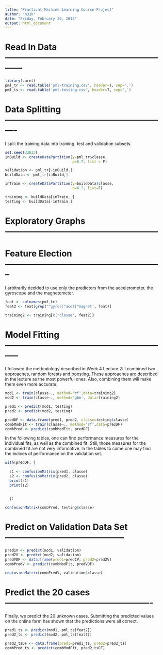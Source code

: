 ```yaml
---
title: "Practical Machine Learning Course Project"
author: "n31k"
date: "Friday, February 20, 2015"
output: html_document
---
```



# Read In Data ------------------------------------------------------------

```r
library(caret)
pml_tr <- read.table('pml-training.csv', header=T, sep=',')
pml_ts <- read.table('pml-testing.csv', header=T, sep=',')
```



# Data Splitting ----------------------------------------------------------

I split the training data into training, test and validation subsets. 

```r
set.seed(33833)
inBuild <- createDataPartition(y=pml_tr$classe,
                               p=0.7, list = F)

validation <- pml_tr[-inBuild,]
buildData <- pml_tr[inBuild,]

inTrain <- createDataPartition(y=buildData$classe, 
                               p=0.7, list=F)

training <- buildData[inTrain, ]
testing <- buildData[-inTrain,]
```

# Exploratory Graphs ------------------------------------------------------




# Feature Election --------------------------------------------------------
I arbitrarily decided to use only the predictors from the accelerometer, the gyroscope
and the magnetometer.

```r
feat <- colnames(pml_tr)
feat2 <- feat[grep('^gyros|^acel|^magnet', feat)]

training2 <- training[c('classe', feat2)]
```
# Model Fitting -----------------------------------------------------------

I followed the methodology described in Week 4 Lecture 2: I combined two
approaches, random forests and boosting. These approaches are described in the
lecture as the most powerful ones. Also, combining them will make them even
more accurate. 

```r
mod1 <- train(classe~., method='rf',data=training2)
mod2 <- train(classe~., method='gbm', data=training2)

pred1 <- predict(mod1, testing)
pred2 <- predict(mod2, testing)

predDF <- data.frame(pred1, pred2, classe=testing$classe)
combModFit <- train(classe~., method='rf',data=predDF)
combPred <- predict(combModFit, predDF)
```
In the following tables, one can find performance measures
for the individual fits, as well as the combined fit. Still, 
those measures for the combined fit are not very informative.
In the tables to come one may find the indices of performance
on the validation set. 

```r
with(predDF, {
  
  s1 <- confusionMatrix(pred1, classe)
  s2 <- confusionMatrix(pred2, classe)
  print(s1)
  print(s2)
  
  
  })

confusionMatrix(combPred, testing$classe)
```

# Predict on Validation Data Set ------------------------------------------

```r
pred1V <- predict(mod1, validation)
pred2V <- predict(mod2, validation)
predVDF <- data.frame(pred1=pred1V, pred2=pred2V)
combPredV <- predict(combModFit, predVDF)
```
```r
confusionMatrix(combPredV, validation$classe)
```

# Predict the 20 cases ----------------------------------------------------

Finally, we predict the 20 unknown cases. Submitting the predicted
values on the online form has shown that the predictions were all correct. 
```r
pred1_ts <- predict(mod1, pml_ts[feat2])
pred2_ts <- predict(mod2, pml_ts[feat2])

pred2_tsDF <- data.frame(pred1=pred1_ts, pred2=pred2_ts)
combPred_ts <- predict(combModFit, pred2_tsDF)
```